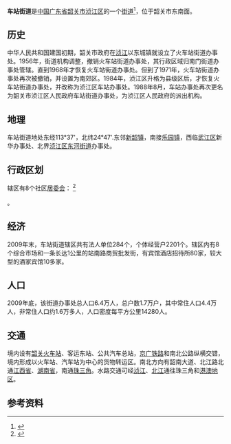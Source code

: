 {{中国乡级行政区|44/02/04/002/000
|景观照片文件名 = Zhenjiang, Shaoguan, Guangdong, China - panoramio.jpg
|景观照片描述 = [[韶关东站|韶关东站]]
|地名出处 = [[韶关东站|韶关东站]]
}}

'''车站街道'''是[[中华人民共和国|中国]][[广东省|广东省]][[韶关市|韶关市]][[浈江区|浈江区]]的一个[[街道_(行政区划)|街道]]<ref>{{PRC admin/ref sgc|{{PRC admin/parent|44/02/04/002/000}}}}</ref>，位于韶关市东南面。

== 历史 ==
中华人民共和国建国初期，韶关市政府在[[浈江_(河流)|浈江]]以东城镇就设立了火车站街道办事处。1956年，街道机构调整，撤销火车站街道办事处，其行政区域归南门街道办事处管辖。直到1968年才恢复火车站街道办事处。但到了1971年，火车站街道办事处再次被撤销，并设置为南郊区。1984年，浈江区升格为县级区后，才恢复火车站街道办事处，并改称为浈江区车站办事处。1988年8月，车站办事处再次更名为韶关市浈江区人民政府车站街道办事处，为浈江区人民政府的派出机构。

== 地理 ==
车站街道地处东经113°37'，北纬24°47'.东邻[[新韶镇|新韶镇]]，南接[[乐园镇|乐园镇]]，西临[[武江区|武江区]]新华办事处、北界[[浈江区|浈江区]][[东河街道|东河街道]]办事处。

== 行政区划 ==
辖区有8个社区[[居委会|居委会]]： <ref>{{PRC admin/ref sgc|44/02/04/002/000}}</ref>

{{PRC admin/children|44/02/04/002/000}}。

== 经济 ==
2009年末，车站街道辖区共有法人单位284个，个体经营户2201个。辖区内有8个综合市场和一条长达1公里的站南路商贸批发街，有宾馆酒店招待所80家，较大型的酒家宾馆10多家。

== 人口 ==
2009年底，该街道办事处总人口6.4万人，总户数1.7万户，其中常住人口4.4万人，非常住人口约1.6万多人，人口密度每平方公里14280人。

== 交通 ==
境内设有[[韶关东站|韶关火车站]]、客运东站、公共汽车总站，{{rint|cn|rail}}[[京广铁路|京广铁路]]和南北公路纵横交错，境内形成以火车站、汽车站为中心的货物转运区。南北方向有韶南大道、北江路北通[[江西省|江西省]]、[[湖南省|湖南省]]，南通[[珠三角|珠三角]]。水路交通可经[[浈江_(河流)|浈江]]、[[北江|北江]]通往珠三角和[[港澳地区|港澳地区]]。

==参考资料==
{{reflist}}

{{PRC admin/navcat|44/02/04/002/000}}